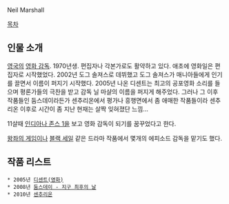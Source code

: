 Neil Marshall

[[목차]]

== 인물 소개 ==
[[영국]]의 [[영화 감독]]. 1970년생. 편집자나 각본가로도 활약하고 있다. 애초에 영화일은 편집자로 시작했었다. 2002년 도그 솔져스로 데뷔했고 도그 솔져스가 매니아들에게 인기를 끌면서 이름이 퍼지기 시작했다. 2005년 나온 디센트는 최고의 공포영화 소리를 들으며 평론가들의 극찬을 받고 감독 닐 마샬의 이름을 퍼지게 해주었다. 그러나 그 이후 작품들인 둠스데이라든가 센추리온에서 평가나 흥행면에서 좀 애매한 작품들이라 센추리온 이후로 시간이 좀 지난 현재는 살짝 잊혀졌단 느낌...

11살때 [[인디아나 존스 시리즈|인디아나 존스 1]]을 보고 영화 감독이 되기를 꿈꾸었다고 한다.

[[왕좌의 게임]]이나 [[블랙 세일]] 같은 드라마 작품에서 몇개의 에피소드 감독을 맡기도 했다.

== 작품 리스트 ==
 * 2005년 [[디센트(영화)]]
 * 2008년 [[둠스데이 - 지구 최후의 날]]
 * 2010년 [[센추리온]]
